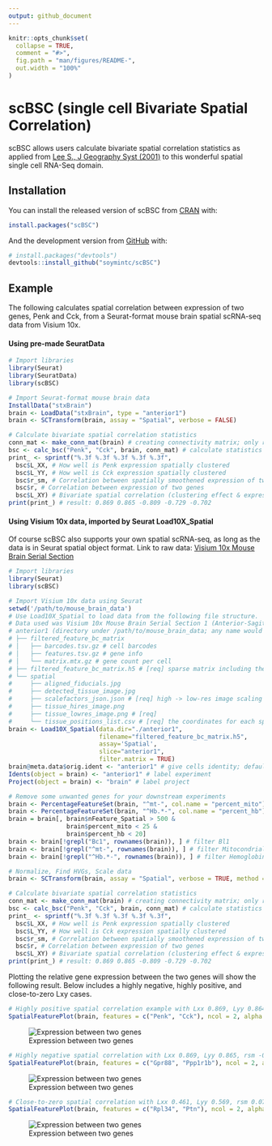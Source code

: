```yaml
---
output: github_document
---
```


<!-- README.md is generated from README.Rmd. Please edit that file -->

```r
knitr::opts_chunk$set(
  collapse = TRUE,
  comment = "#>",
  fig.path = "man/figures/README-",
  out.width = "100%"
)
```

# scBSC (single cell Bivariate Spatial Correlation)

<!-- badges: start -->
<!-- badges: end -->

scBSC allows users calculate bivariate spatial correlation statistics as applied from [Lee S., J Geography Syst (2001)](https://link.springer.com/article/10.1007/s101090100064) to this wonderful spatial single cell RNA-Seq domain. 

## Installation

You can install the released version of scBSC from [CRAN](https://CRAN.R-project.org) with:

``` r
install.packages("scBSC")
```

And the development version from [GitHub](https://github.com/) with:

``` r
# install.packages("devtools")
devtools::install_github("soymintc/scBSC")
```
## Example

The following calculates spatial correlation between expression of two genes, Penk and Cck, from a Seurat-format mouse brain spatial scRNA-seq data from Visium 10x.

#### Using pre-made SeuratData

```R
# Import libraries
library(Seurat)
library(SeuratData)
library(scBSC)

# Import Seurat-format mouse brain data
InstallData("stxBrain")
brain <- LoadData("stxBrain", type = "anterior1")
brain <- SCTransform(brain, assay = "Spatial", verbose = FALSE)

# Calculate bivariate spatial correlation statistics
conn_mat <- make_conn_mat(brain) # creating connectivity matrix; only required once per dataset
bsc <- calc_bsc("Penk", "Cck", brain, conn_mat) # calculate statistics for any pair of genes in the data
print_ <- sprintf("%.3f %.3f %.3f %.3f %.3f",
  bsc$L_XX, # How well is Penk expression spatially clustered
  bsc$L_YY, # How well is Cck expression spatially clustered
  bsc$r_sm, # Correlation between spatially smoothened expression of two genes
  bsc$r, # Correlation between expression of two genes
  bsc$L_XY) # Bivariate spatial correlation (clustering effect & expression correlation)
print(print_) # result: 0.869 0.865 -0.809 -0.729 -0.702
```
#### Using Visium 10x data, imported by Seurat Load10X_Spatial
Of course scBSC also supports your own spatial scRNA-seq, as long as the data is in Seurat spatial object format.
Link to raw data: [Visium 10x Mouse Brain Serial Section](https://support.10xgenomics.com/spatial-gene-expression/datasets/1.1.0/V1_Mouse_Brain_Sagittal_Anterior)
```R
# Import libraries
library(Seurat)
library(scBSC)

# Import Visium 10x data using Seurat
setwd('/path/to/mouse_brain_data')
# Use Load10X_Spatial to load data from the following file structure.
# Data used was Visium 10x Mouse Brain Serial Section 1 (Anterior-Sagittal)
# anterior1 (directory under /path/to/mouse_brain_data; any name would suffice)
# ├── filtered_feature_bc_matrix
# │   ├── barcodes.tsv.gz # cell barcodes
# │   ├── features.tsv.gz # gene info
# │   └── matrix.mtx.gz # gene count per cell
# ├── filtered_feature_bc_matrix.h5 # [req] sparse matrix including the info above
# └── spatial
#     ├── aligned_fiducials.jpg
#     ├── detected_tissue_image.jpg
#     ├── scalefactors_json.json # [req] high -> low-res image scaling info
#     ├── tissue_hires_image.png
#     ├── tissue_lowres_image.png # [req] 
#     └── tissue_positions_list.csv # [req] the coordinates for each spot
brain <- Load10X_Spatial(data.dir="./anterior1",
                         filename="filtered_feature_bc_matrix.h5",
                         assay='Spatial',
                         slice="anterior1",
                         filter.matrix = TRUE)
brain@meta.data$orig.ident <- "anterior1" # give cells identity; default: SeuratProject
Idents(object = brain) <- "anterior1" # label experiment
Project(object = brain) <- "brain" # label project

# Remove some unwanted genes for your downstream experiments
brain <- PercentageFeatureSet(brain, "^mt-", col.name = "percent_mito")
brain <- PercentageFeatureSet(brain, "^Hb.*-", col.name = "percent_hb")
brain = brain[, brain$nFeature_Spatial > 500 &
                brain$percent_mito < 25 &
                brain$percent_hb < 20]
brain <- brain[!grepl("Bc1", rownames(brain)), ] # filter Bl1
brain <- brain[!grepl("^mt-", rownames(brain)), ] # filter Mitocondrial
brain <- brain[!grepl("^Hb.*-", rownames(brain)), ] # filter Hemoglobin gene (optional if Hb genes needed)

# Normalize, Find HVGs, Scale data
brain <- SCTransform(brain, assay = "Spatial", verbose = TRUE, method = "poisson")

# Calculate bivariate spatial correlation statistics
conn_mat <- make_conn_mat(brain) # creating connectivity matrix; only required once per dataset
bsc <- calc_bsc("Penk", "Cck", brain, conn_mat) # calculate statistics for any pair of genes in the data
print_ <- sprintf("%.3f %.3f %.3f %.3f %.3f",
  bsc$L_XX, # How well is Penk expression spatially clustered
  bsc$L_YY, # How well is Cck expression spatially clustered
  bsc$r_sm, # Correlation between spatially smoothened expression of two genes
  bsc$r, # Correlation between expression of two genes
  bsc$L_XY) # Bivariate spatial correlation (clustering effect & expression correlation)
print(print_) # result: 0.869 0.865 -0.809 -0.729 -0.702
```
Plotting the relative gene expression between the two genes will show the following result.
Below includes a highly negative, highly positive, and close-to-zero Lxy cases.
```r
# Highly positive spatial correlation example with Lxx 0.869, Lyy 0.864, rsm 0.936, r 0.855, Lxy 0.813
SpatialFeaturePlot(brain, features = c("Penk", "Cck"), ncol = 2, alpha = c(0.1, 1), max.cutoff = 5)
```
![Expression between two genes](man/figures/README-1.png?raw=true "Highly positive spatial correlation")

```r
# Highly negative spatial correlation with Lxx 0.869, Lyy 0.865, rsm -0.809, r -0.729, Lxy -0.702
SpatialFeaturePlot(brain, features = c("Gpr88", "Ppp1r1b"), ncol = 2, alpha = c(0.1, 1), max.cutoff = 5)
```
![Expression between two genes](man/figures/README-2.png?raw=true "Highly negative spatial correlation")

```r
# Close-to-zero spatial correlation with Lxx 0.461, Lyy 0.569, rsm 0.075, r 0.059, Lxy 0.038
SpatialFeaturePlot(brain, features = c("Rpl34", "Ptn"), ncol = 2, alpha = c(0.1, 1), max.cutoff = 5)
```
![Expression between two genes](man/figures/README-3.png?raw=true "Close-to-zero spatial correlation")

